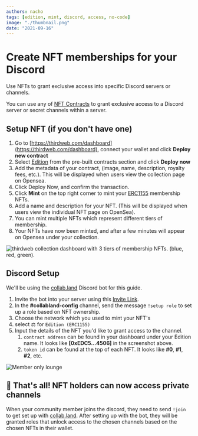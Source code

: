 ```yaml
---
authors: nacho
tags: [edition, mint, discord, access, no-code]
image: "./thumbnail.png"
date: "2021-09-16"
---
```


# Create NFT memberships for your Discord

Use NFTs to grant exclusive access into specific Discord servers or channels.

<!-- truncate -->

You can use any of [NFT Contracts](/pre-built-contracts/nfts) to grant exclusive access to a Discord server or secret channels within a server.

## Setup NFT (if you don't have one)

1. Go to [https://thirdweb.com/dashboard](https://thirdweb.com/dashboard), connect your wallet and click **Deploy new contract**
2. Select [Edition](/pre-built-contracts/edition) from the pre-built contracts section and click **Deploy now**
3. Add the metadata of your contract, (image, name, description, royalty fees, etc.). This will be displayed when users view the collection page on Opensea.
4. Click Deploy Now, and confirm the transaction.
5. Click **Mint** on the top right corner to mint your [ERC1155](https://eips.ethereum.org/EIPS/eip-1155) membership NFTs.
6. Add a name and description for your NFT. (This will be displayed when users view the individual NFT page on OpenSea).
7. You can mint multiple NFTs which represent different tiers of membership.
8. Your NFTs have now been minted, and after a few minutes will appear on Opensea under your collection.

![thirdweb collection dashboard with 3 tiers of membership NFTs. (blue, red, green).](./gated-nft.png)

## Discord Setup

We'll be using the [collab.land](https://collab.land) Discord bot for this guide.

1. Invite the bot into your server using this [Invite Link](https://discord.com/oauth2/authorize?client_id=704521096837464076&scope=bot&permissions=8).
2. In the **#collabland-config** channel, send the message `!setup role` to set up a role based on NFT ownership.
3. Choose the network which you used to mint your NFT's
4. select ⚖️ for `Edition (ERC1155)`
5. Input the details of the NFT you'd like to grant access to the channel.
   1. `contract address` can be found in your dashboard under your Edition name. It looks like **[0xEDC5...4506]** in the screenshot above.
   2. `token id` can be found at the top of each NFT. It looks like **#0**, **#1**, **#2**, etc.

![Member only lounge](./membership-nft-discord-example.png)

## 🎊 That's all! NFT holders can now access private channels

When your community member joins the discord, they need to send `!join` to get set up with [collab.land](https://collab.land).
After setting up with the bot, they will be granted roles that unlock access to the chosen channels based on the chosen NFTs in their wallet.
